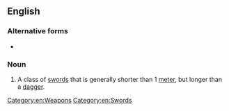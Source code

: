 {{also|short-sword|short sword}}
==English==

===Alternative forms===
* {{l|en|short sword}}

===Noun===
{{en-noun}}
# A class of [[sword]]s that is generally shorter than 1 [[meter]], but longer than a [[dagger]].

[[Category:en:Weapons]]
[[Category:en:Swords]]